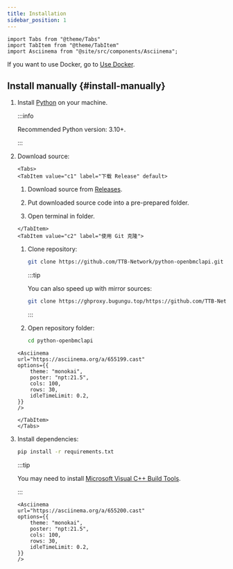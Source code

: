 ```yaml
---
title: Installation
sidebar_position: 1
---
```


```mdx-code-block
import Tabs from "@theme/Tabs"
import TabItem from "@theme/TabItem"
import Asciinema from "@site/src/components/Asciinema";
```

If you want to use Docker, go to [Use Docker](/docs/deploy-with-docker).

## Install manually {#install-manually}

1. Install [Python](https://www.python.org/) on your machine.

   :::info

   Recommended Python version: 3.10+.

   :::

2. Download source:

   ```mdx-code-block
   <Tabs>
   <TabItem value="c1" label="下载 Release" default>
   ```

   1. Download source from [Releases](https://github.com/TTB-Network/python-openbmclapi/releases).

   2. Put downloaded source code into a pre-prepared folder.

   3. Open terminal in folder.

   ```mdx-code-block
   </TabItem>
   <TabItem value="c2" label="使用 Git 克隆">
   ```

   1. Clone repository:

      ```sh
      git clone https://github.com/TTB-Network/python-openbmclapi.git
      ```

      :::tip

      You can also speed up with mirror sources:

      ```sh
      git clone https://ghproxy.bugungu.top/https://github.com/TTB-Network/python-openbmclapi.git
      ```

      :::

   2. Open repository folder:

      ```sh
      cd python-openbmclapi
      ```

   ```mdx-code-block
   <Asciinema
   url="https://asciinema.org/a/655199.cast"
   options={{
       theme: "monokai",
       poster: "npt:21.5",
       cols: 100,
       rows: 30,
       idleTimeLimit: 0.2,
   }}
   />

   </TabItem>
   </Tabs>
   ```

3. Install dependencies:

   ```sh
   pip install -r requirements.txt
   ```

   :::tip

   You may need to install [Microsoft Visual C++ Build Tools](https://visualstudio.microsoft.com/visual-cpp-build-tools/).

   :::

   ```mdx-code-block
   <Asciinema
   url="https://asciinema.org/a/655200.cast"
   options={{
       theme: "monokai",
       poster: "npt:21.5",
       cols: 100,
       rows: 30,
       idleTimeLimit: 0.2,
   }}
   />
   ```
